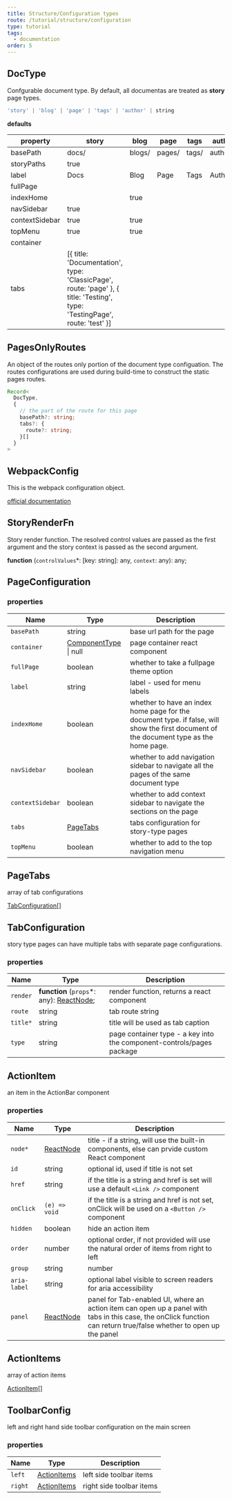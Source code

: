 ```yaml
---
title: Structure/Configuration types
route: /tutorial/structure/configuration
type: tutorial
tags:
  - documentation
order: 5
---
```

## DocType

Confgurable document type. By default, all documentas are treated as **story** page types.

```ts
'story' | 'blog' | 'page' | 'tags' | 'author' | string
```

**defaults**

| property    |  story   |   blog   |   page   |   tags   | author  |
| ----------- | -------- | -------- | -------- | -------- | -------- |
| basePath    |  docs/   |  blogs/  |  pages/  |  tags/   | authors/ |
| storyPaths  |  true    |          |          |          |          |
| label       |  Docs    |   Blog   |  Page    |  Tags    |  Authors |
| fullPage    |          |          |          |          |          |     
| indexHome   |          |  true    |          |          |          |
| navSidebar  |  true    |          |          |          |          |
|contextSidebar|  true   |  true    |          |          |          | 
|topMenu      |  true    |  true    |          |          |          |  
|container    |          |          |          |          |          |
|tabs|[{ title: 'Documentation', type: 'ClassicPage', route: 'page' }, { title: 'Testing', type: 'TestingPage', route: 'test' }]|           |          |          |          |


## PagesOnlyRoutes

An object of the routes only portion of the document type configuation. The routes configurations are used during build-time to construct the static pages routes.

```ts
Record<
  DocType,
  {
    // the part of the route for this page
    basePath?: string;
    tabs?: {
      route?: string;
    }[]  
  }
>
```

## WebpackConfig

This is the webpack configuration object.

[official documentation](https://webpack.js.org/configuration/)


## StoryRenderFn

Story render function. The resolved control values are passed as the first argument and the story context is passed as the second argument.

**function** (`controlValues`\*: \[key: string]: any, `context`: any): any;


## PageConfiguration


### properties

| Name        | Type                                    | Description                                    |
| ----------- | --------------------------------------- | ---------------------------------------------- |
| `basePath`  | string                                  | base url path for the page                     |
| `container` | [ComponentType](https://reactjs.org/docs/react-api.html) \| null | page container react component                 |
| `fullPage`  | boolean                                 | whether to take a fullpage theme option        |
| `label`     | string                                  | label - used for menu labels                   |
| `indexHome`  | boolean                                | whether to have an index home page for the document type.  if false, will show the first document of the document type as the home page.                    |
| `navSidebar`  | boolean                                 | whether to add navigation sidebar to navigate all the pages of the same document type |
| `contextSidebar`  | boolean                                 | whether to add context sidebar to navigate the sections on the page |
| `tabs`      | [PageTabs](#pagetabs)                   | tabs configuration for story-type pages        |
| `topMenu`   | boolean                                 | whether to add to the top navigation menu      |

## PageTabs

array of tab configurations

[TabConfiguration[]](#tabconfiguration)

## TabConfiguration

story type pages can have multiple tabs with separate page configurations.

### properties

| Name     | Type                                                    | Description                                                           |
| -------- | ------------------------------------------------------- | --------------------------------------------------------------------- |
| `render` | **function** (`props`\*: any): [ReactNode](https://reactjs.org/docs/react-api.html); | render function, returns a react component                            |
| `route`  | string                                                  | tab route string                                                      |
| `title*` | string                                                  | title will be used as tab caption                                     |
| `type`   | string                                                  | page container type - a key into the component-controls/pages package |


## ActionItem

an item in the ActionBar component

### properties 
| Name     | Type                                                    | Description                                                           |
| -------- | ------------------------------------------------------- | --------------------------------------------------------------------- |
| `node*` | [ReactNode](https://reactjs.org/docs/react-api.html)     | title - if a string, will use the built-in components, else can prvide custom React component|
| `id` | string                                                      | optional id, used if title is not set                                     |
| `href` | string                                                    | if the title is a string and href is set will use a default `<Link />` component|
| `onClick` | `(e) => void` | if the title is a string and href is not set, onClick will be used on a `<Button />` component|
| `hidden` | boolean                                                      |  hide an action item|
| `order` | number                                                      |  optional order, if not provided will use the natural order of items from right to left |
| `group` | string | number                                                      |  optional group. ActionItems in the same group will not be separated by horizonal margin|
| `aria-label` | string                                                      |  optional label visible to screen readers for aria accessibility|
| `panel` | [ReactNode](https://reactjs.org/docs/react-api.html)    |  panel for Tab-enabled UI, where an action item can open up a panel with tabs in this case, the onClick function can return true/false whether to open up the panel|


## ActionItems

array of action items

[ActionItem[]](#actionitem)


## ToolbarConfig

left and right hand side toolbar configuration on the main screen

### properties 

| Name     | Type                                                    | Description                                                           |
| -------- | ------------------------------------------------------- | --------------------------------------------------------------------- |
| `left` | [ActionItems](#actionitems)                              |  left side toolbar items |
| `right` | [ActionItems](#actionitems)                              |  right side toolbar items |
